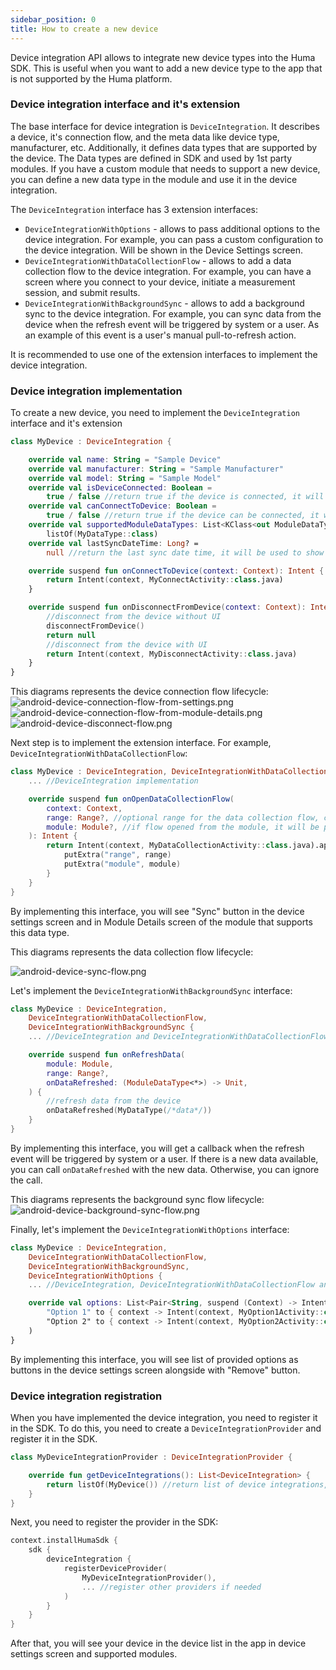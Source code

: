 ```yaml
---
sidebar_position: 0
title: How to create a new device
---
```


Device integration API allows to integrate new device types into the Huma SDK.
This is useful when you want to add a new device type to the app that is not supported by the Huma
platform.

### Device integration interface and it's extension

The base interface for device integration is `DeviceIntegration`.
It describes a device, it's connection flow, and the meta data like device type, manufacturer, etc.
Additionally, it defines data types that are supported by the device. The Data types are defined in
SDK and used by 1st party modules.
If you have a custom module that needs to support a new device, you can define a new data type in
the module and use it in the device integration.

The `DeviceIntegration` interface has 3 extension interfaces:

- `DeviceIntegrationWithOptions` - allows to pass additional options to the device integration. For
  example, you can pass a custom configuration to the device integration. Will be shown in the
  Device Settings screen.
- `DeviceIntegrationWithDataCollectionFlow` - allows to add a data collection flow to the device
  integration. For example, you can have a screen where you connect to your device, initiate a
  measurement session, and submit results.
- `DeviceIntegrationWithBackgroundSync` - allows to add a background sync to the device integration.
  For example, you can sync data from the device when the refresh event will be triggered by system
  or a user.
  As an example of this event is a user's manual pull-to-refresh action.

It is recommended to use one of the extension interfaces to implement the device integration.

### Device integration implementation

To create a new device, you need to implement the `DeviceIntegration` interface and it's extension

```kotlin
class MyDevice : DeviceIntegration {

    override val name: String = "Sample Device"
    override val manufacturer: String = "Sample Manufacturer"
    override val model: String = "Sample Model"
    override val isDeviceConnected: Boolean =
        true / false //return true if the device is connected, it will be used to show the connected state in the UI
    override val canConnectToDevice: Boolean =
        true / false //return true if the device can be connected, it will be used to show the connect button in the UI 
    override val supportedModuleDataTypes: List<KClass<out ModuleDataType<*>>> =
        listOf(MyDataType::class)
    override val lastSyncDateTime: Long? =
        null //return the last sync date time, it will be used to show the last sync date time in the UI

    override suspend fun onConnectToDevice(context: Context): Intent {
        return Intent(context, MyConnectActivity::class.java)
    }

    override suspend fun onDisconnectFromDevice(context: Context): Intent? {
        //disconnect from the device without UI
        disconnectFromDevice()
        return null
        //disconnect from the device with UI
        return Intent(context, MyDisconnectActivity::class.java)
    }
}
```

This diagrams represents the device connection flow lifecycle:
![android-device-connection-flow-from-settings.png](../../../../../assets/android-device-connection-flow-from-settings.png)
![android-device-connection-flow-from-module-details.png](../../../../../assets/android-device-connection-flow-from-module-details.png)
![android-device-disconnect-flow.png](../../../../../assets/android-device-disconnect-flow.png)

Next step is to implement the extension interface. For example,
`DeviceIntegrationWithDataCollectionFlow`:

```kotlin
class MyDevice : DeviceIntegration, DeviceIntegrationWithDataCollectionFlow {
    ... //DeviceIntegration implementation

    override suspend fun onOpenDataCollectionFlow(
        context: Context,
        range: Range?, //optional range for the data collection flow, can be ignored if not needed
        module: Module?, //if flow opened from the module, it will be passed here, otherwise it will be null
    ): Intent {
        return Intent(context, MyDataCollectionActivity::class.java).apply {
            putExtra("range", range)
            putExtra("module", module)
        }
    }
}
```

By implementing this interface, you will see "Sync" button in the device settings screen and in
Module Details screen of the module that supports this data type.

This diagrams represents the data collection flow lifecycle:

![android-device-sync-flow.png](../../../../../assets/android-device-sync-flow.png)

Let's implement the `DeviceIntegrationWithBackgroundSync` interface:

```kotlin
class MyDevice : DeviceIntegration,
    DeviceIntegrationWithDataCollectionFlow,
    DeviceIntegrationWithBackgroundSync {
    ... //DeviceIntegration and DeviceIntegrationWithDataCollectionFlow implementation

    override suspend fun onRefreshData(
        module: Module,
        range: Range?,
        onDataRefreshed: (ModuleDataType<*>) -> Unit,
    ) {
        //refresh data from the device
        onDataRefreshed(MyDataType(/*data*/))
    }
}
```

By implementing this interface, you will get a callback when the refresh event will be triggered by
system or a user.
If there is a new data available, you can call `onDataRefreshed` with the new data. Otherwise, you
can ignore the call.

This diagrams represents the background sync flow lifecycle:
![android-device-background-sync-flow.png](../../../../../assets/android-device-background-sync-flow.png)

Finally, let's implement the `DeviceIntegrationWithOptions` interface:

```kotlin
class MyDevice : DeviceIntegration,
    DeviceIntegrationWithDataCollectionFlow,
    DeviceIntegrationWithBackgroundSync,
    DeviceIntegrationWithOptions {
    ... //DeviceIntegration, DeviceIntegrationWithDataCollectionFlow and DeviceIntegrationWithBackgroundSync implementation

    override val options: List<Pair<String, suspend (Context) -> Intent>> = listOf(
        "Option 1" to { context -> Intent(context, MyOption1Activity::class.java) },
        "Option 2" to { context -> Intent(context, MyOption2Activity::class.java) },
    )
}
```

By implementing this interface, you will see list of provided options as buttons in the device
settings screen alongside with "Remove" button.

### Device integration registration

When you have implemented the device integration, you need to register it in the SDK.
To do this, you need to create a `DeviceIntegrationProvider` and register it in the SDK.

```kotlin
class MyDeviceIntegrationProvider : DeviceIntegrationProvider {

    override fun getDeviceIntegrations(): List<DeviceIntegration> {
        return listOf(MyDevice()) //return list of device integrations, if your plugin has multiple devices, return all of them here or separate them into different providers
    }
}
```

Next, you need to register the provider in the SDK:

```kotlin
context.installHumaSdk {
    sdk {
        deviceIntegration {
            registerDeviceProvider(
                MyDeviceIntegrationProvider(),
                ... //register other providers if needed
            )
        }
    }
}
```

After that, you will see your device in the device list in the app in device settings screen and
supported modules.
